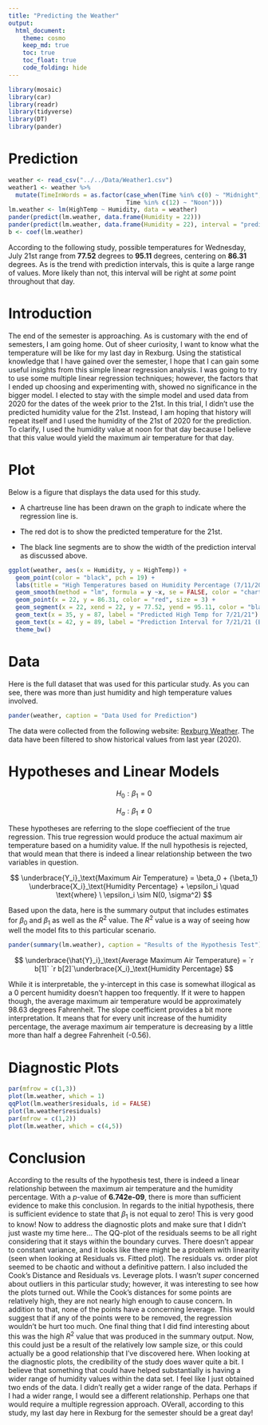 ```yaml
---
title: "Predicting the Weather"
output: 
  html_document:
    theme: cosmo
    keep_md: true
    toc: true
    toc_float: true
    code_folding: hide
---
```


```r
library(mosaic)
library(car)
library(readr)
library(tidyverse)
library(DT)
library(pander)
```


# Prediction 

```r
weather <- read_csv("../../Data/Weather1.csv")
weather1 <- weather %>% 
  mutate(TimeInWords = as.factor(case_when(Time %in% c(0) ~ "Midnight",
                                 Time %in% c(12) ~ "Noon")))
lm.weather <- lm(HighTemp ~ Humidity, data = weather)
pander(predict(lm.weather, data.frame(Humidity = 22)))
pander(predict(lm.weather, data.frame(Humidity = 22), interval = "prediction"))
b <- coef(lm.weather)
```

According to the following study, possible temperatures for Wednesday, July 21st range from **77.52** degrees to **95.11** degrees, centering on **86.31** degrees. As is the trend with prediction intervals, this is quite a large range of values. More likely than not, this interval will be right at *some* point throughout that day. 


# Introduction

The end of the semester is approaching. As is customary with the end of semesters, I am going home. Out of sheer curiosity, I want to know what the temperature will be like for my last day in Rexburg. Using the statistical knowledge that I have gained over the semester, I hope that I can gain some useful insights from this simple linear regression analysis. I was going to try to use some multiple linear regression techniques; however, the factors that I ended up choosing and experimenting with, showed no significance in the bigger model. I elected to stay with the simple model and used data from 2020 for the dates of the week prior to the 21st. In this trial, I didn't use the predicted humidity value for the 21st. Instead, I am hoping that history will repeat itself and I used the humidity of the 21st of 2020 for the prediction. To clarify, I used the humidity value at noon for that day because I believe that this value would yield the maximum air temperature for that day. 


# Plot


Below is a figure that displays the data used for this study. 

* A chartreuse line has been drawn on the graph to indicate where the regression line is. 

* The red dot is to show the predicted temperature for the 21st.

* The black line segments are to show the width of the prediction interval as discussed above.


```r
ggplot(weather, aes(x = Humidity, y = HighTemp)) + 
  geom_point(color = "black", pch = 19) + 
  labs(title = "High Temperatures based on Humidity Percentage (7/11/2020 - 7/17/2020)", x = "Humidity Percentage", y = "High Temperature (in Fahrenheit)") + 
  geom_smooth(method = "lm", formula = y ~x, se = FALSE, color = "chartreuse") + 
  geom_point(x = 22, y = 86.31, color = "red", size = 3) +
  geom_segment(x = 22, xend = 22, y = 77.52, yend = 95.11, color = "black") +
  geom_text(x = 35, y = 87, label = "Predicted High Temp for 7/21/21") +
  geom_text(x = 42, y = 89, label = "Prediction Interval for 7/21/21 (Blk segment)") +
  theme_bw()
```

# Data 

Here is the full dataset that was used for this particular study. As you can see, there was more than just humidity and high temperature values involved. 


```r
pander(weather, caption = "Data Used for Prediction")
```


The data were collected from the following website: [Rexburg Weather](https://www.timeanddate.com/weather/@5605242/historic?month=7&year=2020). The data have been filtered to show historical values from last year (2020). 


# Hypotheses and Linear Models

$$
H_0: \beta_1 = 0
$$

$$
H_a: \beta_1 \neq 0
$$

These hypotheses are referring to the slope coeffiecient of the true regression. This true regression would produce the actual maximum air temperature based on a humidity value. If the null hypothesis is rejected, that would mean that there is indeed a linear relationship between the two variables in question. 


$$
\underbrace{Y_i}_\text{Maximum Air Temperature} = \beta_0 + {\beta_1} \underbrace{X_i}_\text{Humidity Percentage} + \epsilon_i \quad \text{where} \ \epsilon_i \sim N(0, \sigma^2)
$$



Based upon the data, here is the summary output that includes estimates for $\beta_0$ and $\beta_1$ as well as the $R^2$ value.
The $R^2$ value is a way of seeing how well the model fits to this particular scenario.



```r
pander(summary(lm.weather), caption = "Results of the Hypothesis Test")
```



$$
\underbrace{\hat{Y}_i}_\text{Average Maximum Air Temperature} = `r b[1]`  `r b[2]`\underbrace{X_i}_\text{Humidity Percentage}
$$

While it is interpretable, the y-intercept in this case is somewhat illogical as a 0 percent humidity doesn't happen too frequently. If it were to happen though, the average maximum air temperature would be approximately 98.63 degrees Fahrenheit. The slope coefficient provides a bit more interpretation. It means that for every unit increase of the humidity percentage, the average maximum air temperature is decreasing by a little more than half a degree Fahrenheit (-0.56). 


# Diagnostic Plots

```r
par(mfrow = c(1,3))
plot(lm.weather, which = 1)
qqPlot(lm.weather$residuals, id = FALSE)
plot(lm.weather$residuals)
par(mfrow = c(1,2))
plot(lm.weather, which = c(4,5))
```


# Conclusion

According to the results of the hypothesis test, there is indeed a linear relationship between the maximum air temperature and the humidity percentage. With a $p$-value of **6.742e-09**, there is more than sufficient evidence to make this conclusion. In regards to the initial hypothesis, there is sufficient evidence to state that $\beta_1$ is not equal to zero! This is very good to know! Now to address the diagnostic plots and make sure that I didn't just waste my time here... The QQ-plot of the residuals seems to be all right considering that it stays within the boundary curves. There doesn't appear to constant variance, and it looks like there might be a problem with linearity (seen when looking at Residuals vs. Fitted plot). The residuals vs. order plot seemed to be chaotic and without a definitive pattern. I also included the Cook's Distance and Residuals vs. Leverage plots. I wasn't *super* concerned about outliers in this particular study; however, it was interesting to see how the plots turned out. While the Cook's distances for some points are relatively high, they are not nearly high enough to cause concern. In addition to that, none of the points have a concerning leverage. This would suggest that if any of the points were to be removed, the regression wouldn't be hurt too much. One final thing that I did find interesting about this was the high $R^2$ value that was produced in the summary output. Now, this could just be a result of the relatively low sample size, or this could actually be a good relationship that I've discovered here. When looking at the diagnostic plots, the credibility of the study does waver quite a bit. I believe that something that could have helped substantially is having a wider range of humidity values within the data set. I feel like I just obtained two ends of the data. I didn't really get a wider range of the data. Perhaps if I had a wider range, I would see a different relationship. Perhaps one that would require a multiple regression approach. OVerall, according to this study, my last day here in Rexburg for the semester should be a great day!  




